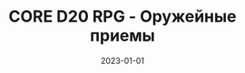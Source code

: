 ---
title: CORE D20 RPG - Оружейные приемы
description: Описание Оружейных приемов, которые используются в сражении за счет расходования костей превосходства
date: 2023-01-01
tags:
  - Боевые приемы
  - Оружейные приемы
  - Core d20 RPG
  - D&D 5e
---